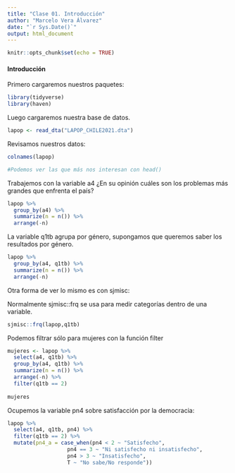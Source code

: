 ```yaml
---
title: "Clase 01. Introducción"
author: "Marcelo Vera Álvarez"
date: "`r Sys.Date()`"
output: html_document
---
```


```r
knitr::opts_chunk$set(echo = TRUE)
```

#### Introducción

Primero cargaremos nuestros paquetes:

```r
library(tidyverse)
library(haven)
```

Luego cargaremos nuestra base de datos.

```r
lapop <- read_dta("LAPOP_CHILE2021.dta")
```

Revisamos nuestros datos:

```r
colnames(lapop)

#Podemos ver las que más nos interesan con head()
```

Trabajemos con la variable a4 ¿En su opinión cuáles son los problemas más grandes que enfrenta el país?

```r
lapop %>% 
  group_by(a4) %>% 
  summarize(n = n()) %>% 
  arrange(-n)
```

La variable q1tb agrupa por género, supongamos que queremos saber los resultados por género.

```r
lapop %>% 
  group_by(a4, q1tb) %>% 
  summarize(n = n()) %>% 
  arrange(-n)
```

Otra forma de ver lo mismo es con sjmisc:

Normalmente sjmisc::frq se usa para medir categorías dentro de una variable.

```r
sjmisc::frq(lapop,q1tb)
```

Podemos filtrar sólo para mujeres con la función filter

```r
mujeres <- lapop %>%
  select(a4, q1tb) %>% 
  group_by(a4, q1tb) %>% 
  summarize(n = n()) %>% 
  arrange(-n) %>% 
  filter(q1tb == 2)
  
mujeres
```

Ocupemos la variable pn4 sobre satisfacción por la democracia:

```r
lapop %>%
  select(a4, q1tb, pn4) %>% 
  filter(q1tb == 2) %>% 
  mutate(pn4_a = case_when(pn4 < 2 ~ "Satisfecho",
                   pn4 == 3 ~ "Ni satisfecho ni insatisfecho",
                   pn4 > 3 ~ "Insatisfecho",
                   T ~ "No sabe/No responde"))
```

